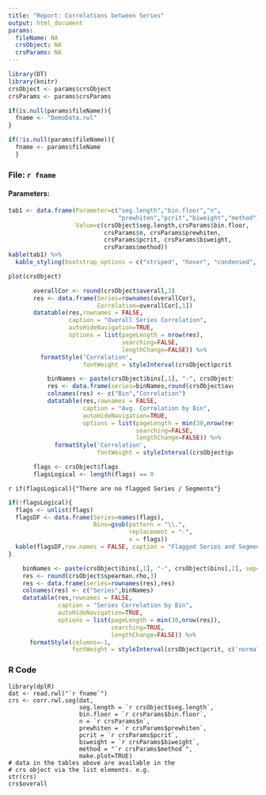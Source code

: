 ```yaml
---
title: "Report: Correlations between Series"
output: html_document
params:
  fileName: NA
  crsObject: NA
  crsParams: NA
---
```


```r
library(DT)
library(knitr)
crsObject <- params$crsObject
crsParams <- params$crsParams
```


```r
if(is.null(params$fileName)){
  fname <- "DemoData.rwl"
}

if(!is.null(params$fileName)){
  fname <- params$fileName
  }

```

### File: `r fname`

#### Parameters:

```r
tab1 <- data.frame(Parameter=c("seg.length","bin.floor","n",
                               "prewhiten","pcrit","biweight","method"),
                   Value=c(crsObject$seg.length,crsParams$bin.floor,
                           crsParams$n, crsParams$prewhiten, 
                           crsParams$pcrit, crsParams$biweight,
                           crsParams$method))
kable(tab1) %>%
  kable_styling(bootstrap_options = c("striped", "hover", "condensed", "responsive"))
```


```r
plot(crsObject)
```


<div style = "width:80%; height:auto; margin: auto;">
```r
overallCor <- round(crsObject$overall,3)
res <- data.frame(Series=rownames(overallCor),
                  Correlation=overallCor[,1])
datatable(res,rownames = FALSE, 
          caption = "Overall Series Correlation",
          autoHideNavigation=TRUE,
          options = list(pageLength = nrow(res),
                         searching=FALSE,
                         lengthChange=FALSE)) %>%
  formatStyle('Correlation', 
              fontWeight = styleInterval(crsObject$pcrit, c('normal', 'bold')))
```


```r
    binNames <- paste(crsObject$bins[,1], "-", crsObject$bins[,2], sep="")
    res <- data.frame(series=binNames,round(crsObject$avg.seg.rho,3))
    colnames(res) <- c("Bin","Correlation")
    datatable(res,rownames = FALSE, 
              caption = "Avg. Correlation by Bin",
              autoHideNavigation=TRUE,
              options = list(pageLength = min(30,nrow(res)),
                             searching=FALSE,
                             lengthChange=FALSE)) %>%
      formatStyle('Correlation', 
                  fontWeight = styleInterval(crsObject$pcrit, c('normal', 'bold')))
```

```r
flags <- crsObject$flags
flagsLogical <- length(flags) == 0
```
</div>

`r if(flagsLogical){"There are no flagged Series / Segments"}`

```r
if(!flagsLogical){
  flags <- unlist(flags)
  flagsDF <- data.frame(Series=names(flags),
                        Bins=gsub(pattern = "\\.",
                                  replacement = "-",
                                  x = flags))  
  kable(flagsDF,row.names = FALSE, caption = "Flagged Series and Segments")  
}
```

```r
    binNames <- paste(crsObject$bins[,1], "-", crsObject$bins[,2], sep="")
    res <- round(crsObject$spearman.rho,3)
    res <- data.frame(series=rownames(res),res)
    colnames(res) <- c("Series",binNames)
    datatable(res,rownames = FALSE, 
              caption = "Series Correlation by Bin",
              autoHideNavigation=TRUE,
              options = list(pageLength = min(30,nrow(res)),
                             searching=TRUE,
                             lengthChange=FALSE)) %>%
      formatStyle(columns=-1, 
                  fontWeight = styleInterval(crsObject$pcrit, c('normal', 'bold')))
```


### R Code
```
library(dplR)
dat <- read.rwl("`r fname`")
crs <- corr.rwl.seg(dat, 
                    seg.length = `r crsObject$seg.length`, 
                    bin.floor = `r crsParams$bin.floor`,
                    n = `r crsParams$n`,
                    prewhiten = `r crsParams$prewhiten`, 
                    pcrit = `r crsParams$pcrit`,
                    biweight = `r crsParams$biweight`, 
                    method = "`r crsParams$method`",
                    make.plot=TRUE)
# data in the tables above are available in the 
# crs object via the list elements. e.g.
str(crs)
crs$overall
```